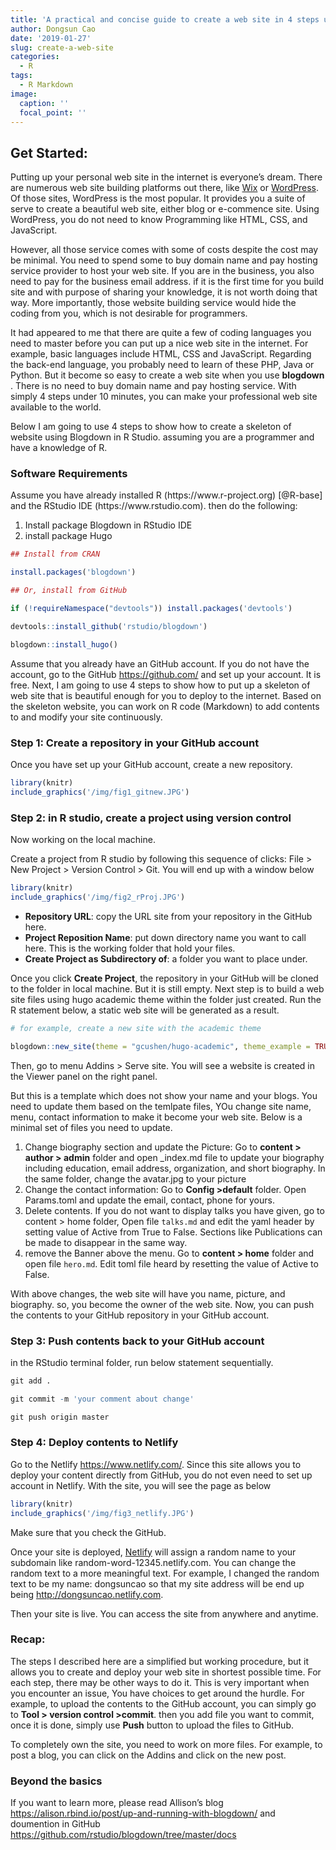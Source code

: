 ```yaml
---
title: 'A practical and concise guide to create a web site in 4 steps using Blogdown'
author: Dongsun Cao
date: '2019-01-27'
slug: create-a-web-site
categories:
  - R
tags:
  - R Markdown
image:
  caption: ''
  focal_point: ''
---
```


## **Get Started:**

Putting up your personal web site in the internet is everyone's dream. There are numerous web site building platforms out there, like [Wix](https://www.wix.com/)  or [WordPress](<https://wordpress.com/>). Of those sites, WordPress is the most popular. It provides you a suite of serve to create a beautiful web site, either blog or e-commence site. Using WordPress, you do not need to know Programming like HTML, CSS, and JavaScript.

However, all those service comes with some of costs despite the cost may be minimal. You need to spend some to buy domain name and pay hosting service provider to host your web site. If you are in the business, you also need to pay for the business email address. if it is the first time for you build site and with purpose of sharing your knowledge, it is not worth doing that way. More importantly, those website building service would hide the coding from you, which is not desirable for programmers. 

It had appeared to me that there are quite a few of coding languages you need to master before you can put up a nice web site in the internet. For example, basic languages include HTML, CSS and JavaScript. Regarding the back-end language, you probably need to learn of these PHP, Java or Python. But it become so easy to create a web site when you use **blogdown** . There is no need to buy domain name and pay hosting service. With simply 4 steps under 10 minutes, you can make your professional web site available to the world. 
 
Below I am going to use 4 steps to show how to create a skeleton of website using Blogdown in R Studio. assuming you are a programmer and have a knowledge of R.  

### Software Requirements

Assume you have already installed R (https://www.r-project.org) [@R-base] and the RStudio IDE (https://www.rstudio.com). then do the following: 

1. Install package Blogdown in RStudio IDE 
1. install package Hugo

```r

## Install from CRAN

install.packages('blogdown') 

## Or, install from GitHub

if (!requireNamespace("devtools")) install.packages('devtools')

devtools::install_github('rstudio/blogdown')

blogdown::install_hugo()

```

Assume that you already have an GitHub account. If you do not have the account, go to the GitHub <https://github.com/> and set up your account. It is free.
Next, I am going to use 4 steps to show how to put up a skeleton of web site that is beautiful enough for you to deploy to the internet. Based on the skeleton website, you can work on R code (Markdown) to add contents to and modify your site continuously.   

###  Step 1: Create a repository in your GitHub account

Once you have set up your GitHub account, create a new repository.

```r
library(knitr)  
include_graphics('/img/fig1_gitnew.JPG') 

```


### Step 2: in R studio, create a project using version control

Now working on the local machine.

Create a project from R studio by following this sequence of clicks: File > New Project > Version Control > Git. You will end up with a window below 

```r
library(knitr)  
include_graphics('/img/fig2_rProj.JPG') 

```

- **Repository URL**: copy the URL site from your repository in the GitHub here. 
- **Project Reposition Name**: put down directory name you want to call here. This is the working folder that hold your files.
- **Create Project as Subdirectory of**: a folder you want to place under.

Once you click **Create Project**, the repository in your GitHub will be cloned to the folder in local machine. But it is still empty.  Next step is to build a web site files using hugo academic theme within the folder just created. Run the R statement below, a static web site will be generated as a result.


```r

# for example, create a new site with the academic theme

blogdown::new_site(theme = "gcushen/hugo-academic", theme_example = TRUE)

```


Then, go to menu Addins > Serve site.  You will see a website is created in the Viewer panel on the right panel.

But this is a template which does not show your name and your blogs. You need to update them based on the temlpate files, YOu change site name, menu, contact information to make it become your web site. Below is a minimal set of files you need to update.

1. Change biography section and update the Picture: Go to **content > author > admin** folder and open _index.md file to update your biography including education, email address, organization, and short biography. In the same folder, change the avatar.jpg to your picture
1. Change the contact information: Go to **Config >default** folder. Open Params.toml and update the email, contact, phone for yours.
1. Delete contents. If you do not want to display talks you have given, go to content > home folder, Open file `talks.md` and edit the yaml header by setting value of Active from True to False. Sections like Publications can be made to disappear in the same way.
1. remove the Banner above the menu. Go to **content > home** folder and open file `hero.md`. Edit toml file heard by resetting the value of Active to False.

With above changes, the web site will have you name, picture, and biography. so, you become the owner of the web site. Now, you can push the contents to your GitHub repository in your GitHub account. 


### Step 3: Push contents back to your GitHub account

in the RStudio terminal folder, run below statement sequentially.

```r
git add .

git commit -m 'your comment about change'

git push origin master
```

### Step 4: Deploy contents to Netlify

Go to the Netlify <https://www.netlify.com/>.  Since this site allows you to deploy your content directly from GitHub, you do not even need to set up account in Netlify. With the site, you will see the page as below

```r
library(knitr)  
include_graphics('/img/fig3_netlify.JPG') 

```

Make sure that you check the GitHub.  

Once your site is deployed, [Netlify](https://www.netlify.com) will assign a random name to your subdomain like random-word-12345.netlify.com. You can change the random text to a more meaningful text. For example, I changed the random text to be my name: dongsuncao so that my site address will be end up being <http://dongsuncao.netlify.com>.  

Then your site is live. You can access the site from anywhere and anytime. 


### Recap:

The steps I described here are a simplified but working procedure, but it allows you to create and deploy your web site in shortest possible time. For each step, there may be other ways to do it. This is very important when you encounter an issue, You have choices to get around the hurdle. For example, to upload the contents to the GitHub account, you can simply go to **Tool > version control >commit**. then you add file you want to commit, once it is done, simply use **Push** button to upload the files to GitHub. 

To completely own the site, you need to work on more files.  For example, to post a blog, you can click on the Addins and click on the new post. 


### Beyond the basics

If you want to learn more, please read Allison's blog <https://alison.rbind.io/post/up-and-running-with-blogdown/> and doumention in GitHub <https://github.com/rstudio/blogdown/tree/master/docs>



